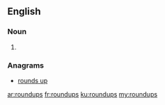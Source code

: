 ==English==

===Noun===
{{head|en|plural}}

# {{plural of|roundup|lang=en}}

===Anagrams===
* [[rounds up#English|rounds up]]

[[ar:roundups]]
[[fr:roundups]]
[[ku:roundups]]
[[my:roundups]]